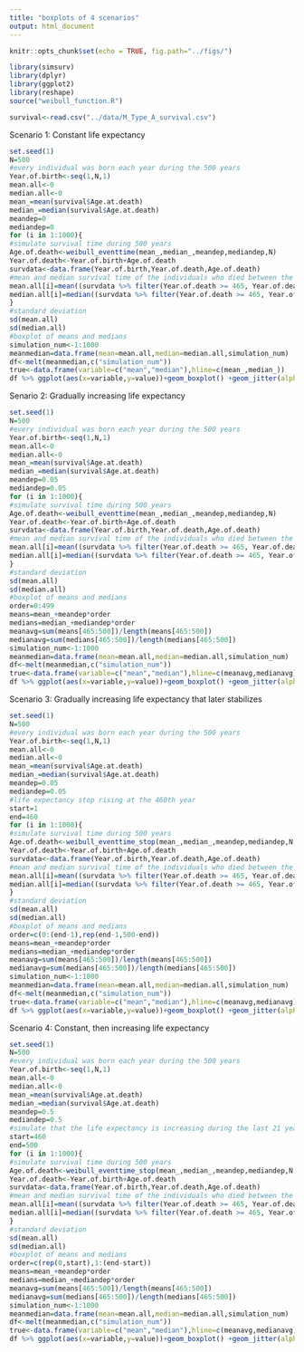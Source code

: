---
title: "boxplots of 4 scenarios"
output: html_document
---

```{r setup, include=FALSE}
knitr::opts_chunk$set(echo = TRUE, fig.path="../figs/")
```

```{r loadpackage,ehco=FALSE}
library(simsurv)
library(dplyr)
library(ggplot2)
library(reshape)
source("weibull_function.R")
```

```{r read data,include=FALSE}
survival<-read.csv("../data/M_Type_A_survival.csv")
```

Scenario 1: Constant life expectancy

```{r scenario1 36yrs,echo=FALSE}
set.seed(1)
N=500
#every individual was born each year during the 500 years
Year.of.birth<-seq(1,N,1)
mean.all<-0
median.all<-0
mean_=mean(survival$Age.at.death)
median_=median(survival$Age.at.death)
meandep=0
mediandep=0
for (i in 1:1000){
#simulate survival time during 500 years
Age.of.death<-weibull_eventtime(mean_,median_,meandep,mediandep,N)
Year.of.death<-Year.of.birth+Age.of.death
survdata<-data.frame(Year.of.birth,Year.of.death,Age.of.death)
#mean and median survival time of the individuals who died between the 466th year to the 500th year(36years)
mean.all[i]=mean((survdata %>% filter(Year.of.death >= 465, Year.of.death <= 500))[,"Age.of.death"])
median.all[i]=median((survdata %>% filter(Year.of.death >= 465, Year.of.death <= 500))[,"Age.of.death"])
}
#standard deviation
sd(mean.all)
sd(median.all)
#boxplot of means and medians
simulation_num<-1:1000
meanmedian=data.frame(mean=mean.all,median=median.all,simulation_num)
df<-melt(meanmedian,c("simulation_num"))
true<-data.frame(variable=c("mean","median"),hline=c(mean_,median_))
df %>% ggplot(aes(x=variable,y=value))+geom_boxplot() +geom_jitter(alpha=0.1,position = position_jitter(width = 0.3,seed=1))+stat_summary(fun.y = "mean", geom = "point", colour = "#000000", size = 2)+ stat_summary(fun.y="mean", colour="#000000", geom="text", vjust=-0.7,size=6, aes( label=round(..y.., digits=1)))+geom_errorbar(data=true,aes(y=NULL,ymax=hline,ymin=hline),linetype="dashed",color=c("#0072B2","#D55E00"),position=position_dodge())+geom_text(aes(1,mean_-0.6),label=round(mean_,digits=2),size=6,color=c("#0072B2"))+geom_text(aes(2,median_-0.7),label=round(median_,digits=2),size=6,color="#D55E00")+xlab("Statistics")+ylab("Mean or median survival")+theme_bw(base_size = 18,base_family = "")
```

Senario 2: Gradually increasing life expectancy

```{r scenario2 36yrs,echo=FALSE}
set.seed(1)
N=500
#every individual was born each year during the 500 years
Year.of.birth<-seq(1,N,1)
mean.all<-0
median.all<-0
mean_=mean(survival$Age.at.death)
median_=median(survival$Age.at.death)
meandep=0.05
mediandep=0.05
for (i in 1:1000){
#simulate survival time during 500 years
Age.of.death<-weibull_eventtime(mean_,median_,meandep,mediandep,N)
Year.of.death<-Year.of.birth+Age.of.death
survdata<-data.frame(Year.of.birth,Year.of.death,Age.of.death)
#mean and median survival time of the individuals who died between the 466th year to the 500th year(36years)
mean.all[i]=mean((survdata %>% filter(Year.of.death >= 465, Year.of.death <= 500))[,"Age.of.death"])
median.all[i]=median((survdata %>% filter(Year.of.death >= 465, Year.of.death <= 500))[,"Age.of.death"])
}
#standard deviation
sd(mean.all)
sd(median.all)
#boxplot of means and medians
order=0:499
means=mean_+meandep*order
medians=median_+mediandep*order
meanavg=sum(means[465:500])/length(means[465:500])
medianavg=sum(medians[465:500])/length(medians[465:500])
simulation_num<-1:1000
meanmedian=data.frame(mean=mean.all,median=median.all,simulation_num)
df<-melt(meanmedian,c("simulation_num"))
true<-data.frame(variable=c("mean","median"),hline=c(meanavg,medianavg))
df %>% ggplot(aes(x=variable,y=value))+geom_boxplot() +geom_jitter(alpha=0.1,position = position_jitter(width = 0.3,seed=1))+stat_summary(fun.y = "mean", geom = "point", colour = "#000000", size = 2)+ stat_summary(fun.y="mean", colour="#000000", geom="text", vjust=-0.7,size=6, aes( label=round(..y.., digits=1)))+geom_errorbar(data=true,aes(y=NULL,ymax=hline,ymin=hline),linetype="dashed",color=c("#0072B2","#D55E00"),position=position_dodge())+geom_text(aes(1,meanavg),label=round(meanavg,digits=2),size=6,color="#0072B2")+geom_text(aes(2,medianavg+0.5),label=round(medianavg,digits=2),size=6,color="#D55E00")+xlab("Statistics")+ylab("Mean or median survival")+theme_bw(base_size = 18,base_family = "")
```

Scenario 3: Gradually increasing life expectancy that later stabilizes

```{r scenario3 36yrs,echo=FALSE}
set.seed(1)
N=500
#every individual was born each year during the 500 years
Year.of.birth<-seq(1,N,1)
mean.all<-0
median.all<-0
mean_=mean(survival$Age.at.death)
median_=median(survival$Age.at.death)
meandep=0.05
mediandep=0.05
#life expectancy stop rising at the 460th year
start=1
end=460
for (i in 1:1000){
#simulate survival time during 500 years
Age.of.death<-weibull_eventtime_stop(mean_,median_,meandep,mediandep,N,start,end)
Year.of.death<-Year.of.birth+Age.of.death
survdata<-data.frame(Year.of.birth,Year.of.death,Age.of.death)
#mean and median survival time of the individuals who died between the 466th year to the 500th year(36years)
mean.all[i]=mean((survdata %>% filter(Year.of.death >= 465, Year.of.death <= 500))[,"Age.of.death"])
median.all[i]=median((survdata %>% filter(Year.of.death >= 465, Year.of.death <= 500))[,"Age.of.death"])
}
#standard deviation
sd(mean.all)
sd(median.all)
#boxplot of means and medians
order=c(0:(end-1),rep(end-1,500-end))
means=mean_+meandep*order
medians=median_+mediandep*order
meanavg=sum(means[465:500])/length(means[465:500])
medianavg=sum(medians[465:500])/length(medians[465:500])
simulation_num<-1:1000
meanmedian=data.frame(mean=mean.all,median=median.all,simulation_num)
df<-melt(meanmedian,c("simulation_num"))
true<-data.frame(variable=c("mean","median"),hline=c(meanavg,medianavg))
df %>% ggplot(aes(x=variable,y=value))+geom_boxplot() +geom_jitter(alpha=0.1,position = position_jitter(width = 0.3,seed=1))+xlab("mean")+ylab("Mean or median survival")+stat_summary(fun.y = "mean", geom = "point", colour = "#000000", size = 2)+ stat_summary(fun.y="mean", colour="#000000", geom="text", vjust=-0.7,size=6, aes( label=round(..y.., digits=1)))+geom_errorbar(data=true,aes(y=NULL,ymax=hline,ymin=hline),linetype="dashed",color=c("#0072B2","#D55E00"),position=position_dodge())+geom_text(aes(1,meanavg+1.5),label=round(meanavg,digits=2),size=6,color="#0072B2")+geom_text(aes(2,medianavg+2),label=round(medianavg,digits=2),size=6,color="#D55E00")+xlab("Statistics")+ylab("Mean or median survival")+theme_bw(base_size = 18,base_family = "")
```

Scenario 4: Constant, then increasing life expectancy

```{r scenario4 36yrs,echo=FALSE}
set.seed(1)
N=500
#every individual was born each year during the 500 years
Year.of.birth<-seq(1,N,1)
mean.all<-0
median.all<-0
mean_=mean(survival$Age.at.death)
median_=median(survival$Age.at.death)
meandep=0.5
mediandep=0.5
#simulate that the life expectancy is increasing during the last 21 years(1990-2010)
start=460
end=500
for (i in 1:1000){
#simulate survival time during 500 years
Age.of.death<-weibull_eventtime_stop(mean_,median_,meandep,mediandep,N,start,end)
Year.of.death<-Year.of.birth+Age.of.death
survdata<-data.frame(Year.of.birth,Year.of.death,Age.of.death)
#mean and median survival time of the individuals who died between the 465th year to the 500th year(36years)
mean.all[i]=mean((survdata %>% filter(Year.of.death >= 465, Year.of.death <= 500))[,"Age.of.death"])
median.all[i]=median((survdata %>% filter(Year.of.death >= 465, Year.of.death <= 500))[,"Age.of.death"])
}
#standard deviation
sd(mean.all)
sd(median.all)
#boxplot of means and medians
order=c(rep(0,start),1:(end-start))
means=mean_+meandep*order
medians=median_+mediandep*order
meanavg=sum(means[465:500])/length(means[465:500])
medianavg=sum(medians[465:500])/length(medians[465:500])
simulation_num<-1:1000
meanmedian=data.frame(mean=mean.all,median=median.all,simulation_num)
df<-melt(meanmedian,c("simulation_num"))
true<-data.frame(variable=c("mean","median"),hline=c(meanavg,medianavg))
df %>% ggplot(aes(x=variable,y=value))+geom_boxplot() +geom_jitter(alpha=0.1,position = position_jitter(width = 0.3,seed=1))+xlab("mean")+ylab("Mean or median survival")+stat_summary(fun.y = "mean", geom = "point", colour = "#000000", size = 2)+ stat_summary(fun.y="mean", colour="#000000", geom="text", vjust=-0.7,size=6, aes( label=round(..y.., digits=1)))+geom_errorbar(data=true,aes(y=NULL,ymax=hline,ymin=hline),linetype="dashed",color=c("#0072B2","#D55E00"),position=position_dodge())+geom_text(aes(1,meanavg),label=round(meanavg,digits=2),size=6,color="#0072B2")+geom_text(aes(2,medianavg),label=round(medianavg,digits=2),size=6,color="#D55E00")+xlab("Statistics")+ylab("Mean or median survival")+theme_bw(base_size = 18,base_family = "")
```
